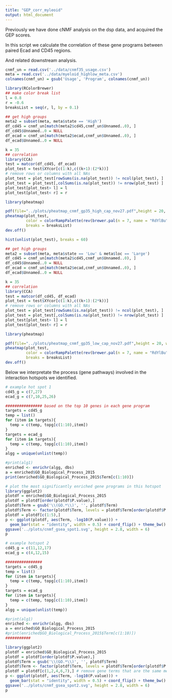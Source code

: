 ```yaml
---
title: "GEP_corr_myleoid"
output: html_document
---
```


Previously we have done cNMF analysis on the dsp data, and acquired the GEP scores.

In this script we calculate the correlation of these gene programs between paired Ecad and CD45 regions.

And related downstream analysis.


```r
cnmf_un = read.csv('../data/cnmf35_usage.csv')
meta = read.csv('../data/myeloid_highlow_meta.csv')
colnames(cnmf_un) = gsub('Usage', 'Program', colnames(cnmf_un))
```

```r
library(RColorBrewer)
## make color break list
l = 0.8
r = -0.6
breaksList = seq(r, l, by = 0.1)

## get high groups
meta2 = subset(meta, meta$state == 'High')
df_cd45 = cnmf_un[match(meta2$cd45,cnmf_un$Unnamed..0), ]
df_cd45$Unnamed..0 = NULL
df_ecad = cnmf_un[match(meta2$ecad,cnmf_un$Unnamed..0), ]
df_ecad$Unnamed..0 = NULL

k = 35
## correlation
library(CCA)
test = matcor(df_cd45, df_ecad)
plot_test = test$XYcor[c(1:k),c((k+1):(2*k))]
# remove rows or columns with all NAs
plot_test = plot_test[rowSums(is.na(plot_test)) != ncol(plot_test), ]
plot_test = plot_test[,colSums(is.na(plot_test)) != nrow(plot_test) ]
plot_test[plot_test> l] = l
plot_test[plot_test< r] = r

library(pheatmap)

pdf(file="../plots/pheatmap_cnmf_gp35_high_cap_nov27.pdf",height = 20, width = 20)
pheatmap(plot_test,
         color = colorRampPalette(rev(brewer.pal(n = 7, name = "RdYlBu")))(length(breaksList)), 
         breaks = breaksList)
dev.off()
```

```r
hist(unlist(plot_test), breaks = 60)
```


```r
## get high groups
meta2 = subset(meta, meta$state == 'Low' & meta$loc == 'Large')
df_cd45 = cnmf_un[match(meta2$cd45,cnmf_un$Unnamed..0), ]
df_cd45$Unnamed..0 = NULL
df_ecad = cnmf_un[match(meta2$ecad,cnmf_un$Unnamed..0), ]
df_ecad$Unnamed..0 = NULL

k = 35
## correlation
library(CCA)
test = matcor(df_cd45, df_ecad)
plot_test = test$XYcor[c(1:k),c((k+1):(2*k))]
# remove rows or columns with all NAs
plot_test = plot_test[rowSums(is.na(plot_test)) != ncol(plot_test), ]
plot_test = plot_test[,colSums(is.na(plot_test)) != nrow(plot_test) ]
plot_test[plot_test> l] = l
plot_test[plot_test< r] = r

library(pheatmap)

pdf(file="../plots/pheatmap_cnmf_gp35_low_cap_nov27.pdf",height = 20, width = 20)
pheatmap(plot_test,
         color = colorRampPalette(rev(brewer.pal(n = 7, name = "RdYlBu")))(length(breaksList)), 
         breaks = breaksList)
dev.off()
```


Below we interpretate the process (gene pathways) involved in the interaction hotspots we identified.

```r

# example hot spot 1
cd45_g = c(7,27)
ecad_g = c(7,10,25,26)

################ based on the top 10 genes in each gene program
targets = cd45_g
temp = list()
for (item in targets){
  temp = c(temp, topg[c(1:10),item])
}
targets = ecad_g
for (item in targets){
  temp = c(temp, topg[c(1:10),item])
}
algg = unique(unlist(temp))

#print(alg1)
enriched <- enrichr(algg, dbs)
a = enriched$GO_Biological_Process_2015
print(enriched$GO_Biological_Process_2015$Term[c(1:10)])

```

```r
# plot the most significantly enriched gene programs in this hotspot
library(ggplot2)
plotdf = enriched$GO_Biological_Process_2015
plotdf = plotdf[order(plotdf$P.value),]
plotdf$Term = gsub('\\(GO.*\\)', '', plotdf$Term)
plotdf$Term <- factor(plotdf$Term, levels = plotdf$Term[order(plotdf$P.value, decreasing = T)])
plotdf = plotdf[c(1:5),]
p <- ggplot(plotdf, aes(Term, -log10(P.value))) +
  geom_bar(stat = "identity", width = 0.5) + coord_flip() + theme_bw() + scale_x_discrete()
ggsave('../plots/cnmf_gsea_spot1.svg', height = 2.8, width = 6)
p
```


```r

# example hotspot 2
cd45_g = c(11,12,17)
ecad_g = c(4,12,15)

################
targets = cd45_g
temp = list()
for (item in targets){
  temp = c(temp, topg[c(1:10),item])
}
targets = ecad_g
for (item in targets){
  temp = c(temp, topg[c(1:10),item])
}
algg = unique(unlist(temp))

#print(alg1)
enriched <- enrichr(algg, dbs)
a = enriched$GO_Biological_Process_2015
#print(enriched$GO_Biological_Process_2015$Term[c(1:10)])
###########

```

```r
library(ggplot2)
plotdf = enriched$GO_Biological_Process_2015
plotdf = plotdf[order(plotdf$P.value),]
plotdf$Term = gsub('\\(GO.*\\)', '', plotdf$Term)
plotdf$Term <- factor(plotdf$Term, levels = plotdf$Term[order(plotdf$P.value, decreasing = T)])
plotdf = plotdf[c(1,2,4,6,7),] # remove gene terms that are the same meaning
p <- ggplot(plotdf, aes(Term, -log10(P.value))) +
  geom_bar(stat = "identity", width = 0.5) + coord_flip() + theme_bw() + scale_x_discrete()
ggsave('../plots/cnmf_gsea_spot2.svg', height = 2.8, width = 6)
p
```


